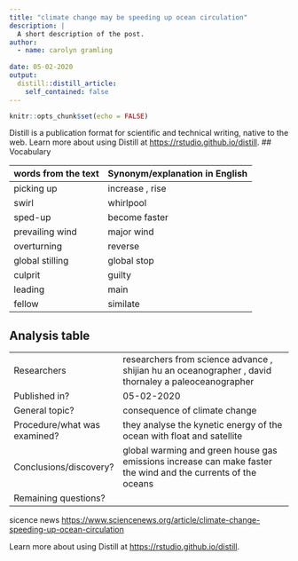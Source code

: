 ```yaml
---
title: "climate change may be speeding up ocean circulation"
description: |
  A short description of the post.
author:
  - name: carolyn gramling
    
date: 05-02-2020
output:
  distill::distill_article:
    self_contained: false
---
```


```r
knitr::opts_chunk$set(echo = FALSE)
```

Distill is a publication format for scientific and technical writing, native to the web.
Learn more about using Distill at <https://rstudio.github.io/distill>.
## Vocabulary 

| words from the text | Synonym/explanation in English |
| ------------------- | ------------------------------ |
| picking up          | increase , rise                |
| swirl               | whirlpool                      |
|   sped-up           |     become faster              |
| prevailing wind     |  major wind                    |
| overturning         |  reverse                       |
|   global stilling   |   global stop                  |
|  culprit            |    guilty                      |
|  leading            |   main                         |
|   fellow            |  similate                      |

## Analysis table 

|                              |                                                                     |
| ---------------------------- | ------------------------------------------------------------------- |
| Researchers                  | researchers from science advance , shijian hu an oceanographer , david thornaley a paleoceanographer              |
| Published in?                | 05-02-2020                                                          |
| General topic?               |  consequence of climate change                                                             |
| Procedure/what was examined? | they analyse the kynetic energy of the ocean  with float and satellite|
| Conclusions/discovery?       |    global warming and green house gas emissions increase can make faster the wind and the currents of the oceans   |
| Remaining questions?         |  |

sicence news
<https://www.sciencenews.org/article/climate-change-speeding-up-ocean-circulation>


Learn more about using Distill at <https://rstudio.github.io/distill>.

